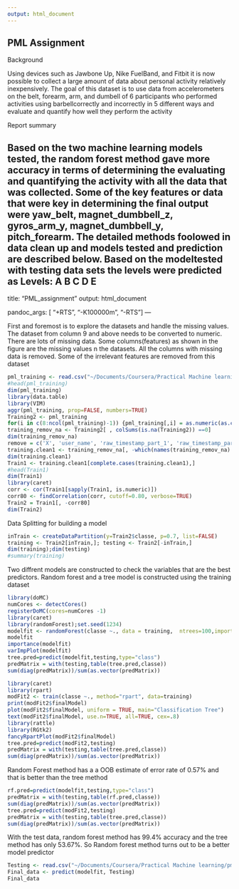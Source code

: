 ```yaml
---
output: html_document
---
```

PML Assignment
---
Background

Using devices such as Jawbone Up, Nike FuelBand, and Fitbit it is now possible to collect a large amount of data about personal activity relatively inexpensively. The goal of this dataset is to use data from accelerometers on the belt, forearm, arm, and dumbell of 6 participants who performed activities using barbellcorrectly and incorrectly in 5 different ways and evaluate and quantify how well they perform the activity

Report summary

Based on the two machine learning models tested, the random forest method gave more accuracy in terms of determining the evaluating and quantifying the activity with all the data that was collected.  Some of the key features or data that were key in determining the final output were yaw_belt, magnet_dumbbell_z, gyros_arm_y, magnet_dumbbell_y, pitch_forearm.  The detailed methods foolowed in data clean up and models tested and prediction are described below.  Based on the modeltested with testing data sets the levels were predicted as Levels: A B C D E
---
title: "PML_assignment"
output: html_document

pandoc_args: [
"+RTS", "-K100000m",
"-RTS"
]
---



First and foremost is to explore the datasets and handle the missing values.  The dataset from column 9 and above needs to be converted to numeric. There are lots of missing data.  Some columns(features) as shown in the figure are the missing values n the datasets.  All the columns with missing data is removed.  Some of the irrelevant features are removed from this dataset

```r
pml_training <- read.csv("~/Documents/Coursera/Practical Machine learning/pml-training-1.csv", na.strings=c("NA","#DIV/0!", ""))
#head(pml_training)
dim(pml_training)
library(data.table)
library(VIM)
aggr(pml_training, prop=FALSE, numbers=TRUE)
Training2 <- pml_training
for(i in c(8:ncol(pml_training)-1)) {pml_training[,i] = as.numeric(as.character(pml_training[,i]))}
training_remov_na <- Training2[ , colSums(is.na(Training2)) ==0]
dim(training_remov_na)
remove = c('X', 'user_name', 'raw_timestamp_part_1', 'raw_timestamp_part_2', 'cvtd_timestamp', 'new_window', 'num_window')
training.clean1 <- training_remov_na[, -which(names(training_remov_na) %in% remove)]
dim(training.clean1)
Train1 <- training.clean1[complete.cases(training.clean1),]
#head(Train1)
dim(Train1)
library(caret)
corr <- cor(Train1[sapply(Train1, is.numeric)])
corr80 <- findCorrelation(corr, cutoff=0.80, verbose=TRUE)
Train2 = Train1[, -corr80]
dim(Train2)
```
 Data Splitting for building a model
```r
inTrain <- createDataPartition(y=Train2$classe, p=0.7, list=FALSE)
training <- Train2[inTrain,]; testing <- Train2[-inTrain,]
dim(training);dim(testing)
#summary(training)
```
Two diffrent models are constructed to check the variables that are the best predictors.  Random forest and a tree model is constructed using the training dataset

```r
library(doMC)
numCores <- detectCores()
registerDoMC(cores=numCores -1)
library(caret)
library(randomForest);set.seed(1234)
modelfit <- randomForest(classe ~., data = training,  ntrees=100,importance = TRUE, allowParallel=TRUE)
modelfit
importance(modelfit)
varImpPlot(modelfit)
tree.pred=predict(modelfit,testing,type="class")
predMatrix = with(testing,table(tree.pred,classe))
sum(diag(predMatrix))/sum(as.vector(predMatrix))
```

```r
library(caret)
library(rpart)
modFit2 <- train(classe ~., method="rpart", data=training)
print(modFit2$finalModel)
plot(modFit2$finalModel, uniform = TRUE, main="Classification Tree")
text(modFit2$finalModel, use.n=TRUE, all=TRUE, cex=.8)
library(rattle)
library(RGtk2)
fancyRpartPlot(modFit2$finalModel)
tree.pred=predict(modFit2,testing)
predMatrix = with(testing,table(tree.pred,classe))
sum(diag(predMatrix))/sum(as.vector(predMatrix))
```

Random Forest method has a a OOB estimate of error rate of 0.57% and that is better than the tree method

```r
rf.pred=predict(modelfit,testing,type="class")
predMatrix = with(testing,table(rf.pred,classe))
sum(diag(predMatrix))/sum(as.vector(predMatrix))
tree.pred=predict(modFit2,testing)
predMatrix = with(testing,table(tree.pred,classe))
sum(diag(predMatrix))/sum(as.vector(predMatrix))

```
With the test data, random forest method has 99.4% accuracy and the tree method has only 53.67%.  So Random forest method turns out to be a better model predictor

```r
Testing <- read.csv("~/Documents/Coursera/Practical Machine learning/pml-testing.csv")
Final_data <- predict(modelfit, Testing)
Final_data
```
